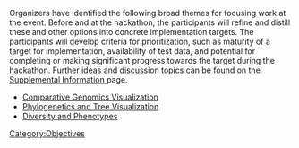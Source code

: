 Organizers have identified the following broad themes for focusing work at the event.  Before and at the hackathon, the participants will refine and distill these and other options into concrete implementation targets.  The participants will develop criteria for prioritization, such as maturity of a target for implementation, availability of test data, and potential for completing or making significant progress towards the target during the hackathon. Further ideas and discussion topics can be found on the [[gmod:GMOD_Evo_Hackathon_Proposal_Supplemental_Information | Supplemental Information ]] page.

* [[Comparative Genomics Visualization]]
* [[Phylogenetics and Tree Visualization]]
* [[Diversity and Phenotypes]]

[[Category:Objectives]]